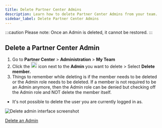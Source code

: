 ```yaml
---
title: Delete Partner Center Admins
description: Learn how to delete Partner Center Admins from your team.
sidebar_label: Delete Partner Center Admins
---
```


:::caution
Please note: Once an Admin is deleted, it cannot be restored.
:::

## Delete a Partner Center Admin

1. Go to **Partner Center** > **Administration** > **My Team**
2. Click the <img src="./img/administration/my-team/delete-icon.png" alt="Delete icon" width="20" /> icon next to the **Admin** you want to delete > Select **Delete member.**
3. Things to remember while deleting is if the member needs to be deleted or the Admin role needs to be deleted. If a member is not required to be an Admin anymore, then the Admin role can be denied but checking off the Admin role and NOT delete the member itself.

- It's not possible to delete the user you are currently logged in as.

![Delete admin interface screenshot](./img/administration/my-team/delete-admin-screenshot.png)

<div style={{textAlign: 'center', paddingBottom: '15px'}}>
  <a
    href="https://partners.vendasta.com/my-team"
    target="_blank"
    rel="noopener"
    style={{
      fontSize: '16px',
      fontWeight: 'bold',
      color: '#ffffff',
      backgroundColor: '#33ace2',
      textDecoration: 'none',
      borderRadius: '5px',
      padding: '10px 30px 9px 30px',
      border: '1px solid #33ACE2',
      display: 'inline-block',
      textAlign: 'center'
    }}
  >
    Delete an Admin
  </a>
</div>